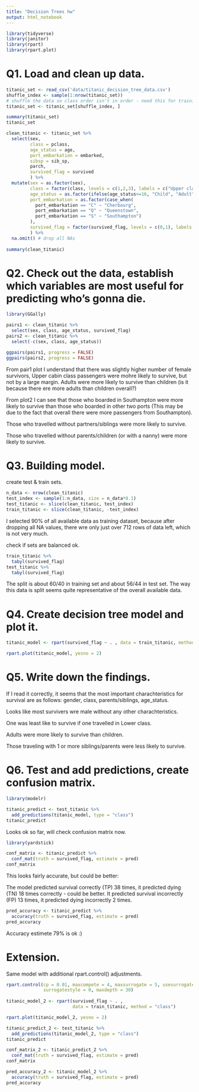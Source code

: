 ```yaml
---
title: "Decision Trees hw"
output: html_notebook
---
```


```r
library(tidyverse)
library(janitor)
library(rpart)
library(rpart.plot)
```

# Q1. Load and clean up data.

```r
titanic_set <- read_csv('data/titanic_decision_tree_data.csv')
shuffle_index <- sample(1:nrow(titanic_set))
# shuffle the data so class order isn't in order - need this for training/testing split later on
titanic_set <- titanic_set[shuffle_index, ]

summary(titanic_set)
titanic_set
```
```r
clean_titanic <- titanic_set %>%
  select(sex,
         class = pclass, 
         age_status = age, 
         port_embarkation = embarked, 
         sibsp = sib_sp,
         parch,
         survived_flag = survived
         ) %>%
  mutate(sex = as.factor(sex),
         class = factor(class, levels = c(1,2,3), labels = c("Upper class", "Middle class", "Lower class")),
         age_status = as.factor(ifelse(age_status<=16, "Child", "Adult")),
         port_embarkation = as.factor(case_when(
           port_embarkation == "C" ~ "Cherbourg",
           port_embarkation == "Q" ~ "Queenstown",
           port_embarkation == "S" ~ "Southampton")
         ),
         survived_flag = factor(survived_flag, levels = c(0,1), labels = c("Yes", "No"))
         ) %>%
  na.omit() # drop all NAs
  
summary(clean_titanic)
```

# Q2. Check out the data, establish which variables are most useful for predicting who's gonna die.

```r
library(GGally)
```
```r
pairs1 <- clean_titanic %>%
  select(sex, class, age_status, survived_flag)
pairs2 <- clean_titanic %>%
  select(-c(sex, class, age_status))

ggpairs(pairs1, progress = FALSE)
ggpairs(pairs2, progress = FALSE)
```
From pair1 plot I understand that there was slightly higher number of female survivors, Upper cabin class passengers were mohre likely to survive, but not by a large margin. Adults were more likely to survive than children (is it because there ere more adults than children overall?)

From plot2 I can see that those who boarded in Southampton were more likely to survive than those who boarded in other two ports (This may be due to the fact that overall there were more passengers from Southampton).

Those who travelled without partners/siblings were more likely to survive. 

Those who travelled without parents/children (or with a nanny) were more likely to survive. 


# Q3. Building model.


create test & train sets.
```r
n_data <- nrow(clean_titanic)
test_index <- sample(1:n_data, size = n_data*0.1)
test_titanic <- slice(clean_titanic, test_index)
train_titanic <- slice(clean_titanic, -test_index)
```

I selected 90% of all available data as training dataset, because after dropping all NA values, there wre only just over 712 rows of data left, which is not very much.


check if sets are balanced ok.
```r
train_titanic %>%
  tabyl(survived_flag)
test_titanic %>%
  tabyl(survived_flag)
```

The split is about 60/40 in training set and about 56/44 in test set. 
The way this data is split seems quite representative of the overall available data.


# Q4. Create decision tree model and plot it.

```r
titanic_model <- rpart(survived_flag ~ . , data = train_titanic, method = "class")

rpart.plot(titanic_model, yesno = 2)
```

# Q5. Write down the findings.

If I read it correctly, it seems that the most important charachteristics for survival are as follows: gender, class, parents/siblings, age_status. 

Looks like most survivers wre male without any other charachteristics. 

One was least like to survive if one travelled in Lower class. 

Adults were more likely to survive than children.

Those traveling with 1 or more siblings/parents were less likely to survive. 

# Q6. Test and add predictions, create confusion matrix. 

```r
library(modelr)
```

```r
titanic_predict <- test_titanic %>%
  add_predictions(titanic_model, type = "class")
titanic_predict
```

Looks ok so far, will check confusion matrix now.
```r
library(yardstick)
```

```r
conf_matrix <- titanic_predict %>%
  conf_mat(truth = survived_flag, estimate = pred)
conf_matrix
```
This looks fairly accurate, but could be better: 

The model predicted survival correctly (TP) 38 times, it predicted dying (TN) 18 times correctly - could be better.
It predicted survival incorrectly (FP) 13 times, it predicted dying incorrectly 2 times.

```r
pred_accuracy <- titanic_predict %>%
  accuracy(truth = survived_flag, estimate = pred)
pred_accuracy
```

Accuracy estimete 79% is ok :) 


# Extension.

Same model with additional rpart.control() adjustments.

```r
rpart.control(cp = 0.01, maxcompete = 4, maxsurrogate = 5, usesurrogate = 2, xval = 10,
              surrogatestyle = 0, maxdepth = 30)
              
titanic_model_2 <- rpart(survived_flag ~ . ,
                         data = train_titanic, method = "class")

rpart.plot(titanic_model_2, yesno = 2)
```

```r
titanic_predict_2 <- test_titanic %>%
  add_predictions(titanic_model_2, type = "class")
titanic_predict
```

```r
conf_matrix_2 <- titanic_predict_2 %>%
  conf_mat(truth = survived_flag, estimate = pred)
conf_matrix
```


```r
pred_accuracy_2 <- titanic_model_2 %>%
  accuracy(truth = survived_flag, estimate = pred)
pred_accuracy
```

